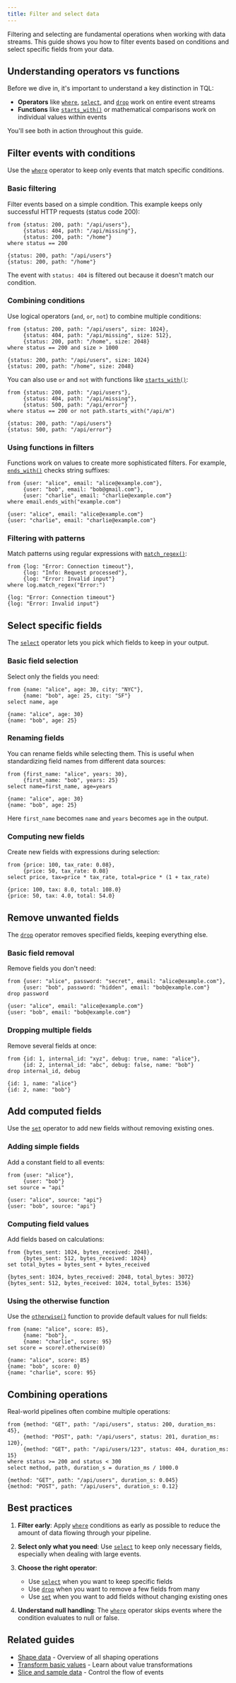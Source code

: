 ```yaml
---
title: Filter and select data
---
```


Filtering and selecting are fundamental operations when working with data
streams. This guide shows you how to filter events based on conditions and
select specific fields from your data.

## Understanding operators vs functions

Before we dive in, it's important to understand a key distinction in TQL:

- **Operators** like [`where`](/reference/operators/where),
  [`select`](/reference/operators/select), and [`drop`](/reference/operators/drop)
  work on entire event streams
- **Functions** like [`starts_with()`](/reference/functions/starts_with) or
  mathematical comparisons work on individual values within events

You'll see both in action throughout this guide.

## Filter events with conditions

Use the [`where`](/reference/operators/where) operator to keep only events that
match specific conditions.

### Basic filtering

Filter events based on a simple condition. This example keeps only successful
HTTP requests (status code 200):

```tql
from {status: 200, path: "/api/users"},
     {status: 404, path: "/api/missing"},
     {status: 200, path: "/home"}
where status == 200
```

```tql
{status: 200, path: "/api/users"}
{status: 200, path: "/home"}
```

The event with `status: 404` is filtered out because it doesn't match our condition.

### Combining conditions

Use logical operators (`and`, `or`, `not`) to combine multiple conditions:

```tql
from {status: 200, path: "/api/users", size: 1024},
     {status: 404, path: "/api/missing", size: 512},
     {status: 200, path: "/home", size: 2048}
where status == 200 and size > 1000
```

```tql
{status: 200, path: "/api/users", size: 1024}
{status: 200, path: "/home", size: 2048}
```

You can also use `or` and `not` with functions like [`starts_with()`](/reference/functions/starts_with):

```tql
from {status: 200, path: "/api/users"},
     {status: 404, path: "/api/missing"},
     {status: 500, path: "/api/error"}
where status == 200 or not path.starts_with("/api/m")
```

```tql
{status: 200, path: "/api/users"}
{status: 500, path: "/api/error"}
```

### Using functions in filters

Functions work on values to create more sophisticated filters. For example,
[`ends_with()`](/reference/functions/ends_with) checks string suffixes:

```tql
from {user: "alice", email: "alice@example.com"},
     {user: "bob", email: "bob@gmail.com"},
     {user: "charlie", email: "charlie@example.com"}
where email.ends_with("example.com")
```

```tql
{user: "alice", email: "alice@example.com"}
{user: "charlie", email: "charlie@example.com"}
```

### Filtering with patterns

Match patterns using regular expressions with [`match_regex()`](/reference/functions/match_regex):

```tql
from {log: "Error: Connection timeout"},
     {log: "Info: Request processed"},
     {log: "Error: Invalid input"}
where log.match_regex("Error:")
```

```tql
{log: "Error: Connection timeout"}
{log: "Error: Invalid input"}
```

## Select specific fields

The [`select`](/reference/operators/select) operator lets you pick which fields
to keep in your output.

### Basic field selection

Select only the fields you need:

```tql
from {name: "alice", age: 30, city: "NYC"},
     {name: "bob", age: 25, city: "SF"}
select name, age
```

```tql
{name: "alice", age: 30}
{name: "bob", age: 25}
```

### Renaming fields

You can rename fields while selecting them. This is useful when standardizing
field names from different data sources:

```tql
from {first_name: "alice", years: 30},
     {first_name: "bob", years: 25}
select name=first_name, age=years
```

```tql
{name: "alice", age: 30}
{name: "bob", age: 25}
```

Here `first_name` becomes `name` and `years` becomes `age` in the output.

### Computing new fields

Create new fields with expressions during selection:

```tql
from {price: 100, tax_rate: 0.08},
     {price: 50, tax_rate: 0.08}
select price, tax=price * tax_rate, total=price * (1 + tax_rate)
```

```tql
{price: 100, tax: 8.0, total: 108.0}
{price: 50, tax: 4.0, total: 54.0}
```

## Remove unwanted fields

The [`drop`](/reference/operators/drop) operator removes specified fields,
keeping everything else.

### Basic field removal

Remove fields you don't need:

```tql
from {user: "alice", password: "secret", email: "alice@example.com"},
     {user: "bob", password: "hidden", email: "bob@example.com"}
drop password
```

```tql
{user: "alice", email: "alice@example.com"}
{user: "bob", email: "bob@example.com"}
```

### Dropping multiple fields

Remove several fields at once:

```tql
from {id: 1, internal_id: "xyz", debug: true, name: "alice"},
     {id: 2, internal_id: "abc", debug: false, name: "bob"}
drop internal_id, debug
```

```tql
{id: 1, name: "alice"}
{id: 2, name: "bob"}
```

## Add computed fields

Use the [`set`](/reference/operators/set) operator to add new fields without
removing existing ones.

### Adding simple fields

Add a constant field to all events:

```tql
from {user: "alice"},
     {user: "bob"}
set source = "api"
```

```tql
{user: "alice", source: "api"}
{user: "bob", source: "api"}
```

### Computing field values

Add fields based on calculations:

```tql
from {bytes_sent: 1024, bytes_received: 2048},
     {bytes_sent: 512, bytes_received: 1024}
set total_bytes = bytes_sent + bytes_received
```

```tql
{bytes_sent: 1024, bytes_received: 2048, total_bytes: 3072}
{bytes_sent: 512, bytes_received: 1024, total_bytes: 1536}
```

### Using the otherwise function

Use the [`otherwise()`](/reference/functions/otherwise) function to provide default values for null fields:

```tql
from {name: "alice", score: 85},
     {name: "bob"},
     {name: "charlie", score: 95}
set score = score?.otherwise(0)
```

```tql
{name: "alice", score: 85}
{name: "bob", score: 0}
{name: "charlie", score: 95}
```

## Combining operations

Real-world pipelines often combine multiple operations:

```tql
from {method: "GET", path: "/api/users", status: 200, duration_ms: 45},
     {method: "POST", path: "/api/users", status: 201, duration_ms: 120},
     {method: "GET", path: "/api/users/123", status: 404, duration_ms: 15}
where status >= 200 and status < 300
select method, path, duration_s = duration_ms / 1000.0
```

```tql
{method: "GET", path: "/api/users", duration_s: 0.045}
{method: "POST", path: "/api/users", duration_s: 0.12}
```

## Best practices

1. **Filter early**: Apply [`where`](/reference/operators/where) conditions as
   early as possible to reduce the amount of data flowing through your pipeline.

2. **Select only what you need**: Use [`select`](/reference/operators/select) to
   keep only necessary fields, especially when dealing with large events.

3. **Choose the right operator**:

   - Use [`select`](/reference/operators/select) when you want to keep specific fields
   - Use [`drop`](/reference/operators/drop) when you want to remove a few fields from many
   - Use [`set`](/reference/operators/set) when you want to add fields without changing existing ones

4. **Understand null handling**: The [`where`](/reference/operators/where)
   operator skips events where the condition evaluates to null or false.

## Related guides

- [Shape data](/guides/data-shaping/shape-data) - Overview of all shaping operations
- [Transform basic values](/guides/data-shaping/transform-basic-values) - Learn about value transformations
- [Slice and sample data](/guides/data-shaping/slice-and-sample-data) - Control the flow of events

